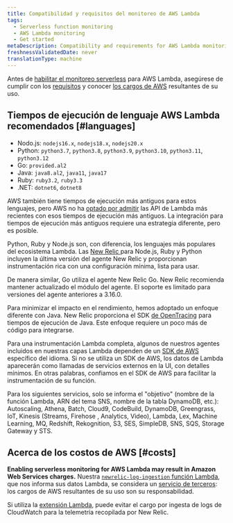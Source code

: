 ```yaml
---
title: Compatibilidad y requisitos del monitoreo de AWS Lambda
tags:
  - Serverless function monitoring
  - AWS Lambda monitoring
  - Get started
metaDescription: Compatibility and requirements for AWS Lambda monitoring with New Relic.
freshnessValidatedDate: never
translationType: machine
---
```


Antes de [habilitar el monitoreo serverless](/docs/serverless-function-monitoring/aws-lambda-monitoring/enable-lambda-monitoring) para AWS Lambda, asegúrese de cumplir con los [requisitos](#languages) y conocer [los cargos de AWS](#costs) resultantes de su uso.

## Tiempos de ejecución de lenguaje AWS Lambda recomendados [#languages]

* Nodo.js: `nodejs16.x`, `nodejs18.x`, `nodejs20.x`
* Python: `python3.7`, `python3.8`, `python3.9`, `python3.10`, `python3.11`, `python3.12`
* Go: `provided.al2`
* Java: `java8.al2`, `java11`, `java17`
* Ruby: `ruby3.2`, `ruby3.3`
* .NET: `dotnet6`, `dotnet8`

AWS también tiene tiempos de ejecución más antiguos para estos lenguajes, pero AWS no ha [optado por admitir](https://docs.aws.amazon.com/lambda/latest/dg/lambda-runtimes.html) las API de Lambda más recientes con esos tiempos de ejecución más antiguos. La integración para tiempos de ejecución más antiguos requiere una estrategia diferente, pero es posible.

Python, Ruby y Node.js son, con diferencia, los lenguajes más populares del ecosistema Lambda. Las [New Relic ](https://layers.newrelic-external.com/)para Node.js, Ruby y Python incluyen la última versión del agente New Relic y proporcionan instrumentación rica con una configuración mínima, lista para usar.

De manera similar, Go utiliza el agente New Relic Go. New Relic recomienda mantener actualizado el módulo del agente. El soporte es limitado para versiones del agente anteriores a 3.16.0.

Para minimizar el impacto en el rendimiento, hemos adoptado un enfoque diferente con Java. New Relic proporciona el SDK [de OpenTracing](https://opentracing.io/) para tiempos de ejecución de Java. Este enfoque requiere un poco más de código para integrarse.

Para una instrumentación Lambda completa, algunos de nuestros agentes incluidos en nuestras capas Lambda dependen de un [SDK de AWS](https://aws.amazon.com/tools/#sdk) específico del idioma. Si no se utiliza un SDK de AWS, los datos de Lambda aparecerán como llamadas de servicios externos en la UI, con detalles mínimos. En otras palabras, confiamos en el SDK de AWS para facilitar la instrumentación de su función.

Para los siguientes servicios, solo se informa el "objetivo" (nombre de la función Lambda, ARN del tema SNS, nombre de la tabla DynamoDB, etc.): Autoscaling, Athena, Batch, Cloud9, CodeBuild, DynamoDB, Greengrass, IoT, Kinesis (Streams, Firehose , Analytics, Video), Lambda, Lex, Machine Learning, MQ, Redshift, Rekognition, S3, SES, SimpleDB, SNS, SQS, Storage Gateway y STS.

## Acerca de los costos de AWS [#costs]

<DoNotTranslate>**Enabling serverless monitoring for AWS Lambda may result in Amazon Web Services charges.**</DoNotTranslate> Nuestra [`newrelic-log-ingestion` función Lambda](/docs/install-enable-new-relics-monitoring-aws-lambda#manual-nr-lambda), que nos informa sus datos Lambda, se considera un [servicio de terceros](/docs/licenses/license-information/acceptable-use-policy/acceptable-use-policy): los cargos de AWS resultantes de su uso son su responsabilidad.

Si utiliza la [extensión Lambda](https://github.com/newrelic/newrelic-lambda-extension), puede evitar el cargo por ingesta de logs de CloudWatch para la telemetría recopilada por New Relic.